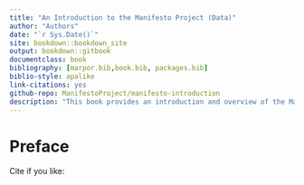 ```yaml
--- 
title: "An Introduction to the Manifesto Project (Data)"
author: "Authors"
date: "`r Sys.Date()`"
site: bookdown::bookdown_site
output: bookdown::gitbook
documentclass: book
bibliography: [marpor.bib,book.bib, packages.bib]
biblio-style: apalike
link-citations: yes
github-repo: ManifestoProject/manifesto-introduction
description: "This book provides an introduction and overview of the Manifesto Project Data."
---
```


# Preface {-}


Cite if you like:
